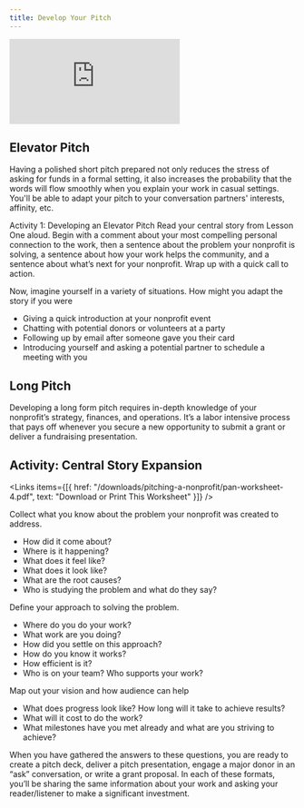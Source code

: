 ```yaml
---
title: Develop Your Pitch
---
```


<Embed src="https://player.vimeo.com/video/919324228?h=f35f191b6f" />

## Elevator Pitch

Having a polished short pitch prepared not only reduces the stress of asking for funds in a formal setting, it also increases the probability that the words will flow smoothly when you explain your work in casual settings. You'll be able to adapt your pitch to your conversation partners' interests, affinity, etc.

Activity 1: Developing an Elevator Pitch
Read your central story from Lesson One aloud. Begin with a comment about your most compelling personal connection to the work, then a sentence about the problem your nonprofit is solving, a sentence about how your work helps the community, and a sentence about what’s next for your nonprofit. Wrap up with a quick call to action. 

Now, imagine yourself in a variety of situations. How might you adapt the story if you were

- Giving a quick introduction at your nonprofit event
- Chatting with potential donors or volunteers at a party
- Following up by email after someone gave you their card
- Introducing yourself and asking a potential partner to schedule a meeting with you

## Long Pitch

Developing a long form pitch requires in-depth knowledge of your nonprofit’s strategy, finances, and operations. It’s a labor intensive process that pays off whenever you secure a new opportunity to submit a grant or deliver a fundraising presentation.

## Activity: Central Story Expansion

<Links
  items={[{
    href: "/downloads/pitching-a-nonprofit/pan-worksheet-4.pdf",
    text: "Download or Print This Worksheet"
  }]}
/>

Collect what you know about the problem your nonprofit was created to address.

- How did it come about? 
- Where is it happening?
- What does it feel like?
- What does it look like?
- What are the root causes?
- Who is studying the problem and what do they say?

Define your approach to solving the problem.

- Where do you do your work?
- What work are you doing? 
- How did you settle on this approach?
- How do you know it works?
- How efficient is it?
- Who is on your team? Who supports your work?

Map out your vision and how audience can help

- What does progress look like? How long will it take to achieve results?
- What will it cost to do the work?
- What milestones have you met already and what are you striving to achieve?

When you have gathered the answers to these questions, you are ready to create a pitch deck, deliver a pitch presentation, engage a major donor in an “ask” conversation, or write a grant proposal. In each of these formats, you’ll be sharing the same information about your work and asking your reader/listener to make a significant investment.
